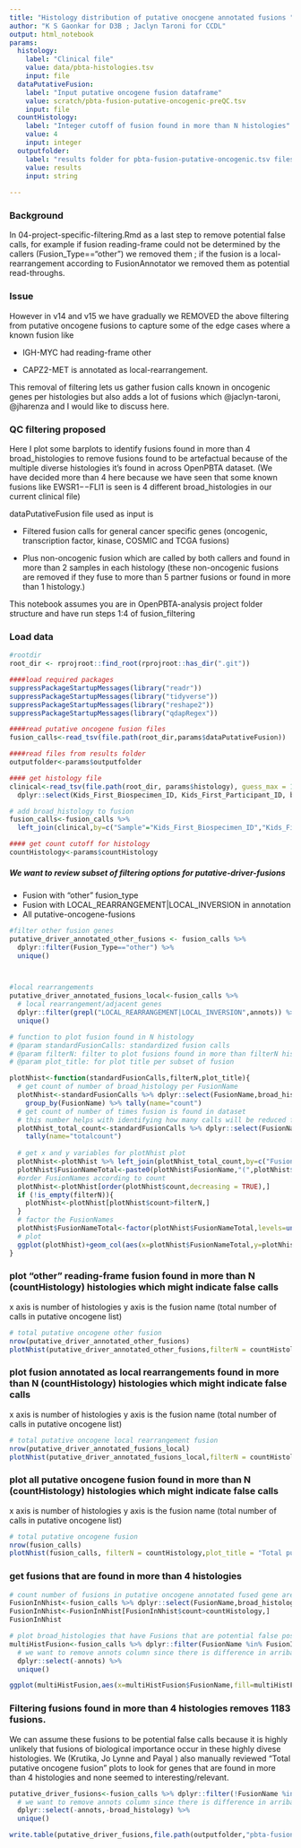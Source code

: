 ```yaml
---
title: "Histology distribution of putative onocgene annotated fusions "
author: "K S Gaonkar for D3B ; Jaclyn Taroni for CCDL"
output: html_notebook
params:
  histology:
    label: "Clinical file" 
    value: data/pbta-histologies.tsv
    input: file
  dataPutativeFusion:
    label: "Input putative oncogene fusion dataframe"
    value: scratch/pbta-fusion-putative-oncogenic-preQC.tsv
    input: file
  countHistology:
    label: "Integer cutoff of fusion found in more than N histologies"
    value: 4
    input: integer
  outputfolder:
    label: "results folder for pbta-fusion-putative-oncogenic.tsv files"
    value: results
    input: string       
     
---
```



### Background

In 04-project-specific-filtering.Rmd as a last step to remove potential false calls, for example if fusion reading-frame could not be determined by the callers (Fusion_Type=="other") we removed them ; if the fusion is a local-rearrangement according to FusionAnnotator we removed them as potential read-throughs.

### Issue 

However in v14 and v15 we have gradually we REMOVED the above filtering from putative oncogene fusions to capture some of the edge cases where a known fusion like

+ IGH-MYC had reading-frame other

+ CAPZ2-MET is annotated as local-rearrangement. 

This removal of filtering lets us gather fusion calls known in oncogenic genes per histologies but also adds a lot of fusions which @jaclyn-taroni, @jharenza and I would like to discuss here.

### QC filtering proposed

Here I plot some barplots to identify fusions found in more than 4 broad_histologies to remove fusions found to be artefactual because of the multiple diverse histologies it's found in across OpenPBTA dataset. (We have decided more than 4 here because we have seen that some known fusions like EWSR1−−FLI1 is seen is 4 different broad_histologies in our current clinical file)


dataPutativeFusion file used as input is

+ Filtered fusion calls for general cancer specific genes (oncogenic, transcription factor,  kinase, COSMIC and TCGA fusions)

+ Plus non-oncogenic fusion which are called by both callers and found in more than 2 samples in each histology (these non-oncogenic fusions are removed if they fuse to more than 5 partner fusions or found in more than 1 histology.)

This notebook assumes you are in OpenPBTA-analysis project folder structure and have run steps 1:4 of fusion_filtering

### Load data

```r
#rootdir
root_dir <- rprojroot::find_root(rprojroot::has_dir(".git"))

####load required packages
suppressPackageStartupMessages(library("readr"))
suppressPackageStartupMessages(library("tidyverse"))
suppressPackageStartupMessages(library("reshape2"))
suppressPackageStartupMessages(library("qdapRegex"))

####read putative oncogene fusion files
fusion_calls<-read_tsv(file.path(root_dir,params$dataPutativeFusion))

####read files from results folder
outputfolder<-params$outputfolder

#### get histology file
clinical<-read_tsv(file.path(root_dir, params$histology), guess_max = 10000) %>%
  dplyr::select(Kids_First_Biospecimen_ID, Kids_First_Participant_ID, broad_histology)

# add broad_histology to fusion
fusion_calls<-fusion_calls %>%
  left_join(clinical,by=c("Sample"="Kids_First_Biospecimen_ID","Kids_First_Participant_ID"))

#### get count cutoff for histology
countHistology<-params$countHistology
```

##### We want to review subset of filtering options for putative-driver-fusions 
+ Fusion with "other" fusion_type
+ Fusion with LOCAL_REARRANGEMENT|LOCAL_INVERSION in annotation 
+ All putative-oncogene-fusions

```r

#filter other fusion genes
putative_driver_annotated_other_fusions <- fusion_calls %>%
  dplyr::filter(Fusion_Type=="other") %>%
  unique()



#local rearrangements
putative_driver_annotated_fusions_local<-fusion_calls %>%
  # local rearrangement/adjacent genes
  dplyr::filter(grepl("LOCAL_REARRANGEMENT|LOCAL_INVERSION",annots)) %>%
  unique()
```


```r

# function to plot fusion found in N histology
# @param standardFusionCalls: standardized fusion calls
# @param filterN: filter to plot fusions found in more than filterN histologies
# @param plot_title: for plot title per subset of fusion

plotNhist<-function(standardFusionCalls,filterN,plot_title){
  # get count of number of broad_histology per FusionName
  plotNhist<-standardFusionCalls %>% dplyr::select(FusionName,broad_histology) %>% unique() %>%
    group_by(FusionName) %>% tally(name="count")
  # get count of number of times fusion is found in dataset 
  # this number helps with identifying how many calls will be reduced from final fusion set
  plotNhist_total_count<-standardFusionCalls %>% dplyr::select(FusionName) %>% group_by(FusionName) %>%
    tally(name="totalcount")
  
  # get x and y variables for plotNhist plot
  plotNhist<-plotNhist %>% left_join(plotNhist_total_count,by=c("FusionName"))
  plotNhist$FusionNameTotal<-paste0(plotNhist$FusionName,"(",plotNhist$totalcount,")")
  #order FusionNames according to count
  plotNhist<-plotNhist[order(plotNhist$count,decreasing = TRUE),]
  if (!is_empty(filterN)){
    plotNhist<-plotNhist[plotNhist$count>filterN,]
  }
  # factor the FusionNames
  plotNhist$FusionNameTotal<-factor(plotNhist$FusionNameTotal,levels=unique(plotNhist$FusionNameTotal),ordered = TRUE)
  # plot
  ggplot(plotNhist)+geom_col(aes(x=plotNhist$FusionNameTotal,y=plotNhist$count))+theme(axis.text.x = element_text(angle=90))+coord_flip()+ylab("count")+xlab("FusionName(Total)")+ggtitle(plot_title)
}

```


### plot "other" reading-frame fusion found in more than N (countHistology) histologies which might indicate false calls
x axis is number of histologies y axis is the fusion name (total number of calls in putative oncogene list)
```r

# total putative oncogene other fusion
nrow(putative_driver_annotated_other_fusions)
plotNhist(putative_driver_annotated_other_fusions,filterN = countHistology,plot_title ="Total putative oncogene other fusion" )

```


### plot fusion annotated as local rearrangements found in more than N (countHistology) histologies which might indicate false calls
x axis is number of histologies y axis is the fusion name (total number of calls in putative oncogene list)

```r

# total putative oncogene local rearrangement fusion
nrow(putative_driver_annotated_fusions_local)
plotNhist(putative_driver_annotated_fusions_local,filterN = countHistology,plot_title ="Total putative oncogene local rearrangement fusion" )

```


### plot all putative oncogene fusion found in more than N (countHistology) histologies which might indicate false calls
x axis is number of histologies y axis is the fusion name (total number of calls in putative oncogene list)

```r
# total putative oncogene fusion
nrow(fusion_calls)
plotNhist(fusion_calls, filterN = countHistology,plot_title = "Total putative oncogene fusion")
```

### get fusions that are found in more than 4 histologies

```r
# count number of fusions in putative oncogene annotated fused gene are in more than N (countHistology) histologies
FusionInNhist<-fusion_calls %>% dplyr::select(FusionName,broad_histology) %>% unique() %>% group_by(FusionName) %>% tally(name="count")
FusionInNhist<-FusionInNhist[FusionInNhist$count>countHistology,]
FusionInNhist

# plot broad_histologies that have Fusions that are potential false positives and found in multiple histologies
multiHistFusion<-fusion_calls %>% dplyr::filter(FusionName %in% FusionInNhist$FusionName) %>%
  # we want to remove annots column since there is difference in arriba annotation (uniquely has duplication/translocation/deletion values) and StarFusion annotation which will be counted twice since they are not unique
  dplyr::select(-annots) %>% 
  unique() 

ggplot(multiHistFusion,aes(x=multiHistFusion$FusionName,fill=multiHistFusion$broad_histology))+geom_bar()+theme(axis.text.x = element_text(angle=90))+coord_flip()+ylab("count")+xlab("FusionName(Total)")


```

### Filtering fusions found in more than 4 histologies removes 1183 fusions.  

We can assume these fusions to be potential false calls because it is highly unlikely that fusions of biological importance occur in these highly divese histologies. We (Krutika, Jo Lynne and Payal ) also manually reviewed "Total putative oncogene fusion" plots to look for genes that are found in more than 4 histologies and none seemed to interesting/relevant.

```r
putative_driver_fusions<-fusion_calls %>% dplyr::filter(!FusionName %in% FusionInNhist$FusionName) %>%
  # we want to remove annots column since there is difference in arriba annotation (uniquely has duplication/translocation/deletion values) and StarFusion annotation which will be counted twice since they are not unique
  dplyr::select(-annots,-broad_histology) %>% 
  unique() 

write.table(putative_driver_fusions,file.path(outputfolder,"pbta-fusion-putative-oncogenic.tsv"),sep="\t",quote=FALSE,row.names = FALSE)

```
